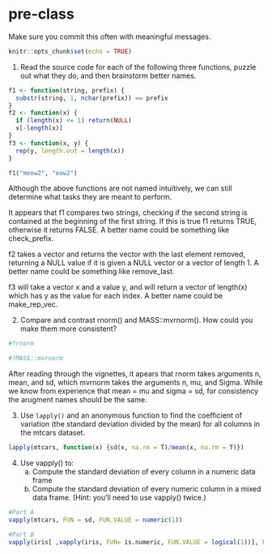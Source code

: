 # pre-class


Make sure you commit this often with meaningful messages. 



```r
knitr::opts_chunk$set(echo = TRUE)
```


1. Read the source code for each of the following three functions, puzzle out what they do, and then brainstorm better names.

```r
f1 <- function(string, prefix) {
  substr(string, 1, nchar(prefix)) == prefix
}
f2 <- function(x) {
  if (length(x) <= 1) return(NULL)
  x[-length(x)]
}
f3 <- function(x, y) {
  rep(y, length.out = length(x))
}

f1("meow2", "eow2")
```

Although the above functions are not named intuitively, we can still determine what tasks they are meant to perform. 

It appears that f1 compares two strings, checking if the second string is contained at the beginning of the first string. If this is true f1 returns TRUE, otherwise it returns FALSE. A better name could be something like check_prefix.

f2 takes a vector and returns the vector with the last element removed, returning a NULL value if it is given a NULL vector or a vector of length 1. A better name could be something like remove_last. 

f3 will take a vector x and a value y, and will return a vector of length(x) which has y as the value for each index. A better name could be make_rep_vec. 

2. Compare and contrast rnorm() and MASS::mvrnorm(). How could you make them more consistent?

```r
#?rnorm

#?MASS::mvrnorm
```

After reading through the vignettes, it apears that rnorm takes arguments n, mean, and sd, which mvrnorm takes the arguments n, mu, and Sigma. While we know from experience that mean = mu and sigma = sd, for consistency the arugment names should be the same. 

3. Use `lapply()` and an anonymous function to find the coefficient of variation (the standard deviation divided by the mean) for all columns in the mtcars dataset.

```r
lapply(mtcars, function(x) {sd(x, na.rm = T)/mean(x, na.rm = T)})
```


4. Use vapply() to:
    a. Compute the standard deviation of every column in a numeric data frame
    b. Compute the standard deviation of every numeric column in a mixed data frame. (Hint: you’ll need to use vapply() twice.)
    
```r
#Part A
vapply(mtcars, FUN = sd, FUN.VALUE = numeric(1))

#Part B
vapply(iris[ ,vapply(iris, FUN= is.numeric, FUN.VALUE = logical(1))], FUN = sd, FUN.VALUE = numeric(1))

```

